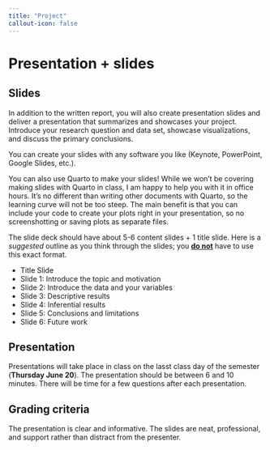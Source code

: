 ```yaml
---
title: "Project"
callout-icon: false
---
```


# Presentation + slides {#presentation-slides}

## Slides

In addition to the written report, you will also create presentation slides and deliver a presentation that summarizes and showcases your project. Introduce your research question and data set, showcase visualizations, and discuss the primary conclusions.

You can create your slides with any software you like (Keynote, PowerPoint, Google Slides, etc.).

::: callout-note
You can also use Quarto to make your slides! While we won't be covering making slides with Quarto in class, I am happy to help you with it in office hours. It's no different than writing other documents with Quarto, so the learning curve will not be too steep. The main benefit is that you can include your code to create your plots right in your presentation, so no screenshotting or saving plots as separate files.
:::

The slide deck should have about 5-6 content slides + 1 title slide. Here is a *suggested* outline as you think through the slides; you [**do not**]{.underline} have to use this exact format.

-   Title Slide
-   Slide 1: Introduce the topic and motivation
-   Slide 2: Introduce the data and your variables
-   Slide 3: Descriptive results
-   Slide 4: Inferential results
-   Slide 5: Conclusions and limitations
-   Slide 6: Future work

## Presentation {#presentation}

Presentations will take place in class on the lasst class day of the semester (**Thursday June 20**). The presentation should be between 6 and 10 minutes. There will be time for a few questions after each presentation.

## Grading criteria

The presentation is clear and informative. The slides are neat, professional, and support rather than distract from the presenter.
